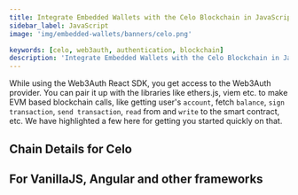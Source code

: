 ```yaml
---
title: Integrate Embedded Wallets with the Celo Blockchain in JavaScript
sidebar_label: JavaScript
image: 'img/embedded-wallets/banners/celo.png'

keywords: [celo, web3auth, authentication, blockchain]
description: 'Integrate Embedded Wallets with the Celo Blockchain in Javascript | Embedded Wallets'
---
```



While using the Web3Auth React SDK, you get access to the Web3Auth provider. You can pair it up with the libraries like ethers.js, viem etc. to make EVM based blockchain calls, like getting user's `account`, fetch `balance`, `sign transaction`, `send transaction`, `read` from and `write` to the smart contract, etc. We have highlighted a few here for getting you started quickly on that.

## Chain Details for Celo

<ChainDetailsCelo />

## For VanillaJS, Angular and other frameworks

<JsBlockchainMethods />
